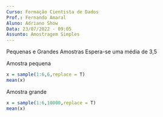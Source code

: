 ```yaml
---
Curso: Formação Cientista de Dados
Prof.: Fernando Amaral
Aluno: Adriano Show
Data: 23/07/2022 - 09:05
Assunto: Amostragem Simples
---
```

Pequenas e Grandes Amostras
Espera-se uma média de 3,5

Amostra pequena
```r
x = sample(1:6,6,replace = T)
mean(x)
```
Amostra grande
```r
x = sample(1:6,10000,replace = T)
mean(x)

```

